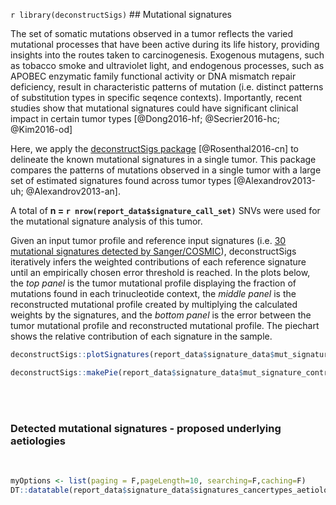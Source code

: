 `r library(deconstructSigs)`
## Mutational signatures

The set of somatic mutations observed in a tumor reflects the varied mutational processes that have been active during its life history, providing insights into the routes taken to carcinogenesis. Exogenous mutagens, such as tobacco smoke and ultraviolet light, and endogenous processes, such as APOBEC enzymatic family functional activity or DNA mismatch repair deficiency, result in characteristic patterns of mutation (i.e. distinct patterns of substitution types in specific seqence contexts). Importantly, recent studies show that mutational signatures could have significant clinical impact in certain tumor types [@Dong2016-hf; @Secrier2016-hc; @Kim2016-od] 

Here, we apply the [deconstructSigs package](https://github.com/raerose01/deconstructSigs) [@Rosenthal2016-cn] to delineate the known mutational signatures in a single tumor. This package compares the patterns of mutations observed in a single tumor with a large set of estimated signatures found across tumor types [@Alexandrov2013-uh; @Alexandrov2013-an]. 

A total of __n = `r nrow(report_data$signature_call_set)`__ SNVs were used for the mutational signature analysis of this tumor.

Given an input tumor profile and reference input signatures (i.e. [30 mutational signatures detected by Sanger/COSMIC](http://cancer.sanger.ac.uk/cosmic/signatures)), deconstructSigs iteratively infers the weighted contributions of each reference signature until an empirically chosen error threshold is reached. In the plots below, the _top panel_ is the tumor mutational profile displaying the fraction of mutations found in each trinucleotide context, the _middle panel_ is the reconstructed mutational profile created by multiplying the calculated weights by the signatures, and the _bottom panel_ is the error between the tumor mutational profile and reconstructed mutational profile. The piechart shows the relative contribution of each signature in the sample.

```r
deconstructSigs::plotSignatures(report_data$signature_data$mut_signature_contributions$which_signatures_obj)
```

```r
deconstructSigs::makePie(report_data$signature_data$mut_signature_contributions$which_signatures_obj)
```

<br><br>

### Detected mutational signatures - proposed underlying aetiologies

<br>
```r
myOptions <- list(paging = F,pageLength=10, searching=F,caching=F)
DT::datatable(report_data$signature_data$signatures_cancertypes_aetiologies,options = myOptions, extensions = 'Responsive')
```
<br>

